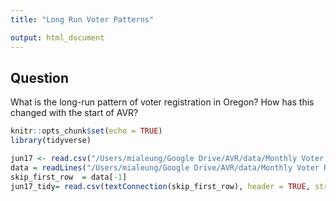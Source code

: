 ```yaml
---
title: "Long Run Voter Patterns"

output: html_document
---
```

## Question
What is the long-run pattern of voter registration in Oregon? How has this changed with the start of AVR?
```r
knitr::opts_chunk$set(echo = TRUE)
library(tidyverse)
```

```r
jun17 <- read.csv("/Users/mialeung/Google Drive/AVR/data/Monthly Voter Registration Reports/CSV Versions by Year/06-17.csv")
data = readLines("/Users/mialeung/Google Drive/AVR/data/Monthly Voter Registration Reports/CSV Versions by Year/06-17.csv")
skip_first_row  = data[-1]
jun17_tidy= read.csv(textConnection(skip_first_row), header = TRUE, stringsAsFactors = FALSE)

```
